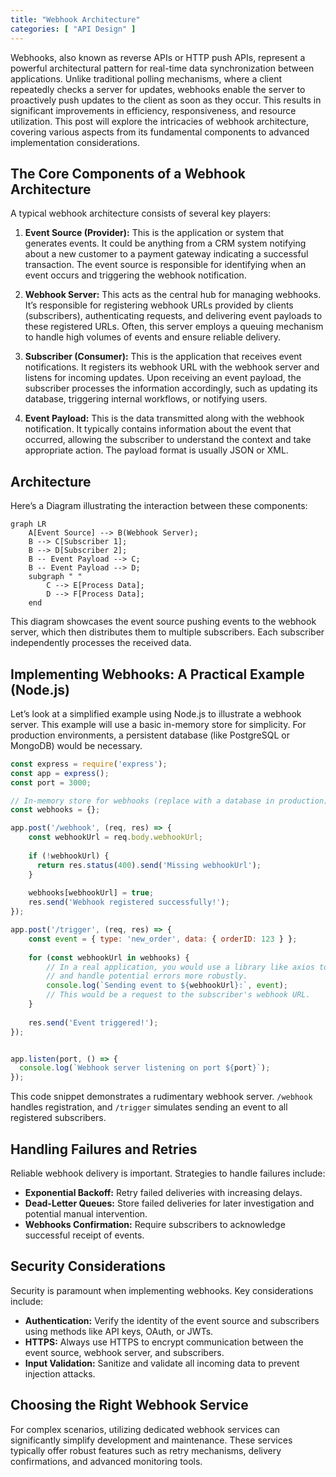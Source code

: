 ```yaml
---
title: "Webhook Architecture"
categories: [ "API Design" ]
---
```


Webhooks, also known as reverse APIs or HTTP push APIs, represent a powerful architectural pattern for real-time data synchronization between applications. Unlike traditional polling mechanisms, where a client repeatedly checks a server for updates, webhooks enable the server to proactively push updates to the client as soon as they occur. This results in significant improvements in efficiency, responsiveness, and resource utilization. This post will explore the intricacies of webhook architecture, covering various aspects from its fundamental components to advanced implementation considerations.

## The Core Components of a Webhook Architecture

A typical webhook architecture consists of several key players:

1.  **Event Source (Provider):** This is the application or system that generates events. It could be anything from a CRM system notifying about a new customer to a payment gateway indicating a successful transaction. The event source is responsible for identifying when an event occurs and triggering the webhook notification.

2.  **Webhook Server:** This acts as the central hub for managing webhooks. It's responsible for registering webhook URLs provided by clients (subscribers), authenticating requests, and delivering event payloads to these registered URLs. Often, this server employs a queuing mechanism to handle high volumes of events and ensure reliable delivery.

3.  **Subscriber (Consumer):** This is the application that receives event notifications. It registers its webhook URL with the webhook server and listens for incoming updates. Upon receiving an event payload, the subscriber processes the information accordingly, such as updating its database, triggering internal workflows, or notifying users.

4.  **Event Payload:** This is the data transmitted along with the webhook notification. It typically contains information about the event that occurred, allowing the subscriber to understand the context and take appropriate action. The payload format is usually JSON or XML.

## Architecture

Here's a Diagram illustrating the interaction between these components:

```mermaid
graph LR
    A[Event Source] --> B(Webhook Server);
    B --> C[Subscriber 1];
    B --> D[Subscriber 2];
    B -- Event Payload --> C;
    B -- Event Payload --> D;
    subgraph " "
        C --> E[Process Data];
        D --> F[Process Data];
    end
```

This diagram showcases the event source pushing events to the webhook server, which then distributes them to multiple subscribers. Each subscriber independently processes the received data.

## Implementing Webhooks: A Practical Example (Node.js)

Let's look at a simplified example using Node.js to illustrate a webhook server. This example will use a basic in-memory store for simplicity. For production environments, a persistent database (like PostgreSQL or MongoDB) would be necessary.

``` javascript
const express = require('express');
const app = express();
const port = 3000;

// In-memory store for webhooks (replace with a database in production)
const webhooks = {};

app.post('/webhook', (req, res) => {
    const webhookUrl = req.body.webhookUrl;
  
    if (!webhookUrl) {
      return res.status(400).send('Missing webhookUrl');
    }
  
    webhooks[webhookUrl] = true;
    res.send('Webhook registered successfully!');
});

app.post('/trigger', (req, res) => {
    const event = { type: 'new_order', data: { orderID: 123 } };
  
    for (const webhookUrl in webhooks) {
        // In a real application, you would use a library like axios to make the request
        // and handle potential errors more robustly.
        console.log(`Sending event to ${webhookUrl}:`, event);
        // This would be a request to the subscriber's webhook URL.
    }
  
    res.send('Event triggered!');
});


app.listen(port, () => {
  console.log(`Webhook server listening on port ${port}`);
});
```

This code snippet demonstrates a rudimentary webhook server. `/webhook` handles registration, and `/trigger` simulates sending an event to all registered subscribers.

## Handling Failures and Retries

Reliable webhook delivery is important. Strategies to handle failures include:

-   **Exponential Backoff:** Retry failed deliveries with increasing delays.
-   **Dead-Letter Queues:** Store failed deliveries for later investigation and potential manual intervention.
-   **Webhooks Confirmation:** Require subscribers to acknowledge successful receipt of events.

## Security Considerations

Security is paramount when implementing webhooks. Key considerations include:

-   **Authentication:** Verify the identity of the event source and subscribers using methods like API keys, OAuth, or JWTs.
-   **HTTPS:** Always use HTTPS to encrypt communication between the event source, webhook server, and subscribers.
-   **Input Validation:** Sanitize and validate all incoming data to prevent injection attacks.

## Choosing the Right Webhook Service

For complex scenarios, utilizing dedicated webhook services can significantly simplify development and maintenance. These services typically offer robust features such as retry mechanisms, delivery confirmations, and advanced monitoring tools.



